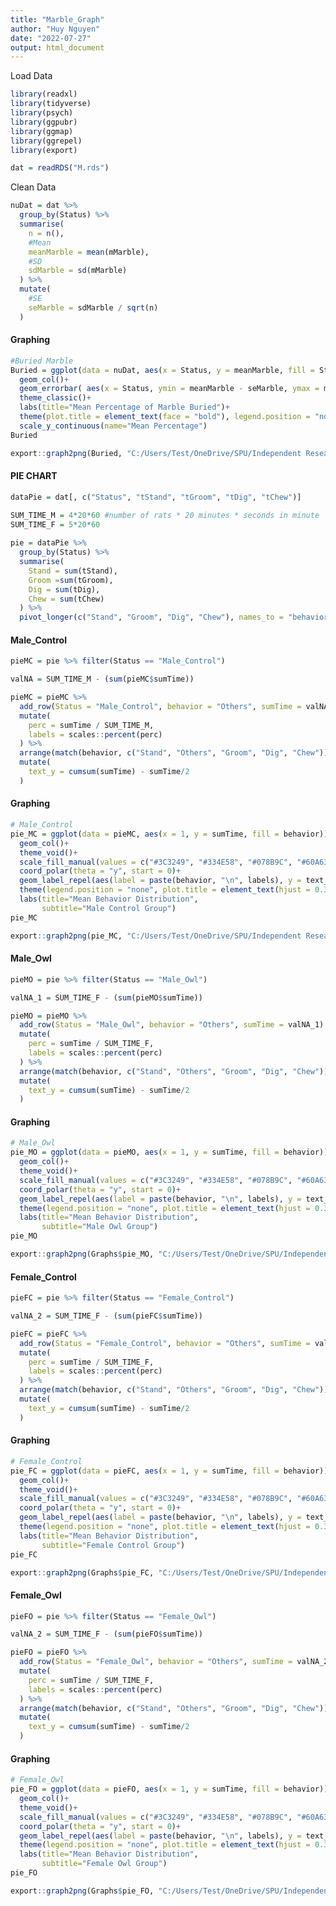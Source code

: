 ---
title: "Marble_Graph"
author: "Huy Nguyen"
date: "2022-07-27"
output: html_document
---

Load Data
```{r}
library(readxl)
library(tidyverse)
library(psych)
library(ggpubr)
library(ggmap)
library(ggrepel)
library(export)

dat = readRDS("M.rds")
```

Clean Data
```{r}
nuDat = dat %>% 
  group_by(Status) %>%
  summarise(
    n = n(),
    #Mean 
    meanMarble = mean(mMarble),
    #SD
    sdMarble = sd(mMarble)
  ) %>%
  mutate(
    #SE
    seMarble = sdMarble / sqrt(n)
  )
```

#### Graphing
```{r}
#Buried Marble
Buried = ggplot(data = nuDat, aes(x = Status, y = meanMarble, fill = Status))+
  geom_col()+
  geom_errorbar( aes(x = Status, ymin = meanMarble - seMarble, ymax = meanMarble + seMarble), width = 0.4, alpha = 0.9)+
  theme_classic()+
  labs(title="Mean Percentage of Marble Buried")+
  theme(plot.title = element_text(face = "bold"), legend.position = "none")+
  scale_y_continuous(name="Mean Percentage")
Buried

export::graph2png(Buried, "C:/Users/Test/OneDrive/SPU/Independent Research/Baker/Predator & Decision-making/H Cohort/FINAL/Graphs/M/Buried")
```

#### **PIE CHART**
```{r}
dataPie = dat[, c("Status", "tStand", "tGroom", "tDig", "tChew")] 

SUM_TIME_M = 4*20*60 #number of rats * 20 minutes * seconds in minute
SUM_TIME_F = 5*20*60
  
pie = dataPie %>% 
  group_by(Status) %>%
  summarise(
    Stand = sum(tStand),
    Groom =sum(tGroom),
    Dig = sum(tDig),
    Chew = sum(tChew)
  ) %>%
  pivot_longer(c("Stand", "Groom", "Dig", "Chew"), names_to = "behavior", values_to = "sumTime") 
```

#### Male_Control
```{r}

pieMC = pie %>% filter(Status == "Male_Control")

valNA = SUM_TIME_M - (sum(pieMC$sumTime))

pieMC = pieMC %>%
  add_row(Status = "Male_Control", behavior = "Others", sumTime = valNA) %>%
  mutate(
    perc = sumTime / SUM_TIME_M,
    labels = scales::percent(perc)
  ) %>% 
  arrange(match(behavior, c("Stand", "Others", "Groom", "Dig", "Chew"))) %>%
  mutate( 
    text_y = cumsum(sumTime) - sumTime/2
  ) 
```

#### **Graphing**
```{r}
# Male_Control
pie_MC = ggplot(data = pieMC, aes(x = 1, y = sumTime, fill = behavior))+
  geom_col()+
  theme_void()+
  scale_fill_manual(values = c("#3C3249", "#334E58", "#078B9C", "#60A63A", "#DAE2A1"))+
  coord_polar(theta = "y", start = 0)+
  geom_label_repel(aes(label = paste(behavior, "\n", labels), y = text_y), nudge_x = 0.8, color = c("Black", "White", "White", "White", "White"))+
  theme(legend.position = "none", plot.title = element_text(hjust = 0.3, face = "bold"), plot.subtitle = element_text(hjust = 0.3))+
  labs(title="Mean Behavior Distribution",
       subtitle="Male Control Group")
pie_MC

export::graph2png(pie_MC, "C:/Users/Test/OneDrive/SPU/Independent Research/Baker/Predator & Decision-making/H Cohort/FINAL/Graphs/M/Male_Control")
```

#### Male_Owl
```{r}
pieMO = pie %>% filter(Status == "Male_Owl")

valNA_1 = SUM_TIME_F - (sum(pieMO$sumTime))

pieMO = pieMO %>%
  add_row(Status = "Male_Owl", behavior = "Others", sumTime = valNA_1) %>%
  mutate(
    perc = sumTime / SUM_TIME_F,
    labels = scales::percent(perc)
  ) %>% 
  arrange(match(behavior, c("Stand", "Others", "Groom", "Dig", "Chew"))) %>%
  mutate( 
    text_y = cumsum(sumTime) - sumTime/2
  ) 
```

#### **Graphing**
```{r}
# Male_Owl
pie_MO = ggplot(data = pieMO, aes(x = 1, y = sumTime, fill = behavior))+
  geom_col()+
  theme_void()+
  scale_fill_manual(values = c("#3C3249", "#334E58", "#078B9C", "#60A63A", "#DAE2A1"))+
  coord_polar(theta = "y", start = 0)+
  geom_label_repel(aes(label = paste(behavior, "\n", labels), y = text_y), nudge_x = 0.8, color = c("Black", "White", "White", "White", "White"))+
  theme(legend.position = "none", plot.title = element_text(hjust = 0.3, face = "bold"), plot.subtitle = element_text(hjust = 0.3))+
  labs(title="Mean Behavior Distribution",
       subtitle="Male Owl Group")
pie_MO

export::graph2png(Graphs$pie_MO, "C:/Users/Test/OneDrive/SPU/Independent Research/Baker/Predator & Decision-making/H Cohort/FINAL/Graphs/M/Male_Owl")
```

#### Female_Control
```{r}
pieFC = pie %>% filter(Status == "Female_Control")

valNA_2 = SUM_TIME_F - (sum(pieFC$sumTime))

pieFC = pieFC %>%
  add_row(Status = "Female_Control", behavior = "Others", sumTime = valNA_2) %>%
  mutate(
    perc = sumTime / SUM_TIME_F,
    labels = scales::percent(perc)
  ) %>% 
  arrange(match(behavior, c("Stand", "Others", "Groom", "Dig", "Chew"))) %>%
  mutate( 
    text_y = cumsum(sumTime) - sumTime/2
  ) 
```

#### **Graphing**
```{r}
# Female_Control
pie_FC = ggplot(data = pieFC, aes(x = 1, y = sumTime, fill = behavior))+
  geom_col()+
  theme_void()+
  scale_fill_manual(values = c("#3C3249", "#334E58", "#078B9C", "#60A63A", "#DAE2A1"))+
  coord_polar(theta = "y", start = 0)+
  geom_label_repel(aes(label = paste(behavior, "\n", labels), y = text_y), nudge_x = 0.8, color = c("Black", "White", "White", "White", "White"))+
  theme(legend.position = "none", plot.title = element_text(hjust = 0.3, face = "bold"), plot.subtitle = element_text(hjust = 0.3))+
  labs(title="Mean Behavior Distribution",
       subtitle="Female Control Group")
pie_FC

export::graph2png(Graphs$pie_FC, "C:/Users/Test/OneDrive/SPU/Independent Research/Baker/Predator & Decision-making/H Cohort/FINAL/Graphs/M/Female_Control")
```

#### Female_Owl
```{r}
pieFO = pie %>% filter(Status == "Female_Owl")

valNA_2 = SUM_TIME_F - (sum(pieFO$sumTime))

pieFO = pieFO %>%
  add_row(Status = "Female_Owl", behavior = "Others", sumTime = valNA_2) %>%
  mutate(
    perc = sumTime / SUM_TIME_F,
    labels = scales::percent(perc)
  ) %>% 
  arrange(match(behavior, c("Stand", "Others", "Groom", "Dig", "Chew"))) %>%
  mutate( 
    text_y = cumsum(sumTime) - sumTime/2
  ) 
```

#### **Graphing**
```{r}
# Female_Owl
pie_FO = ggplot(data = pieFO, aes(x = 1, y = sumTime, fill = behavior))+
  geom_col()+
  theme_void()+
  scale_fill_manual(values = c("#3C3249", "#334E58", "#078B9C", "#60A63A", "#DAE2A1"))+
  coord_polar(theta = "y", start = 0)+
  geom_label_repel(aes(label = paste(behavior, "\n", labels), y = text_y), nudge_x = 0.8, color = c("Black", "White", "White", "White", "White"))+
  theme(legend.position = "none", plot.title = element_text(hjust = 0.3, face = "bold"), plot.subtitle = element_text(hjust = 0.3))+
  labs(title="Mean Behavior Distribution",
       subtitle="Female Owl Group")
pie_FO

export::graph2png(Graphs$pie_FO, "C:/Users/Test/OneDrive/SPU/Independent Research/Baker/Predator & Decision-making/H Cohort/FINAL/Graphs/M/Female_Owl")
```